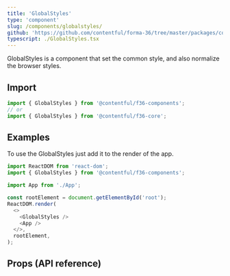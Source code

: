 ```yaml
---
title: 'GlobalStyles'
type: 'component'
slug: /components/globalstyles/
github: 'https://github.com/contentful/forma-36/tree/master/packages/core/src/GlobalStyles'
typescript: ./GlobalStyles.tsx
---
```



GlobalStyles is a component that set the common style, and also normalize the browser styles.

## Import

```js static=true
import { GlobalStyles } from '@contentful/f36-components';
// or
import { GlobalStyles } from '@contentful/f36-core';
```

## Examples

To use the GlobalStyles just add it to the render of the app.

```js static=true
import ReactDOM from 'react-dom';
import { GlobalStyles } from '@contentful/f36-components';

import App from './App';

const rootElement = document.getElementById('root');
ReactDOM.render(
  <>
    <GlobalStyles />
    <App />
  </>,
  rootElement,
);
```

## Props (API reference)

<Props of="GlobalStyles" />
